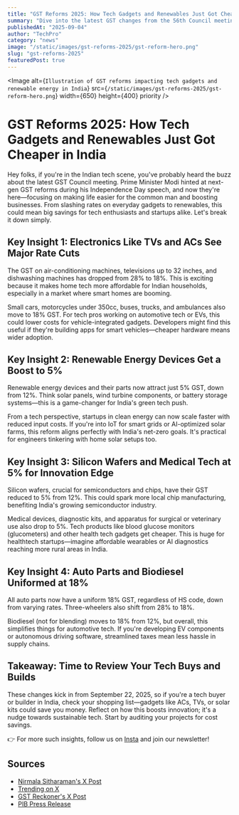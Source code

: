 ```yaml
---
title: "GST Reforms 2025: How Tech Gadgets and Renewables Just Got Cheaper in India"
summary: "Dive into the latest GST changes from the 56th Council meeting and see how they benefit tech products, from TVs to renewable energy devices."
publishedAt: "2025-09-04"
author: "TechPro"
category: "news" 
image: "/static/images/gst-reforms-2025/gst-reform-hero.png"
slug: "gst-reforms-2025"
featuredPost: true
---
```

<Image
  alt={`Illustration of GST reforms impacting tech gadgets and renewable energy in India`}
  src={`/static/images/gst-reforms-2025/gst-reform-hero.png`}
  width={650}
  height={400}
  priority
/>

# GST Reforms 2025: How Tech Gadgets and Renewables Just Got Cheaper in India

Hey folks, if you're in the Indian tech scene, you've probably heard the buzz about the latest GST Council meeting. Prime Minister Modi hinted at next-gen GST reforms during his Independence Day speech, and now they're here—focusing on making life easier for the common man and boosting businesses. From slashing rates on everyday gadgets to renewables, this could mean big savings for tech enthusiasts and startups alike. Let's break it down simply.

## Key Insight 1: Electronics Like TVs and ACs See Major Rate Cuts
The GST on air-conditioning machines, televisions up to 32 inches, and dishwashing machines has dropped from 28% to 18%. This is exciting because it makes home tech more affordable for Indian households, especially in a market where smart homes are booming.

Small cars, motorcycles under 350cc, buses, trucks, and ambulances also move to 18% GST. For tech pros working on automotive tech or EVs, this could lower costs for vehicle-integrated gadgets. Developers might find this useful if they're building apps for smart vehicles—cheaper hardware means wider adoption.

## Key Insight 2: Renewable Energy Devices Get a Boost to 5%
Renewable energy devices and their parts now attract just 5% GST, down from 12%. Think solar panels, wind turbine components, or battery storage systems—this is a game-changer for India's green tech push.

From a tech perspective, startups in clean energy can now scale faster with reduced input costs. If you're into IoT for smart grids or AI-optimized solar farms, this reform aligns perfectly with India's net-zero goals. It's practical for engineers tinkering with home solar setups too.

## Key Insight 3: Silicon Wafers and Medical Tech at 5% for Innovation Edge
Silicon wafers, crucial for semiconductors and chips, have their GST reduced to 5% from 12%. This could spark more local chip manufacturing, benefiting India's growing semiconductor industry.

Medical devices, diagnostic kits, and apparatus for surgical or veterinary use also drop to 5%. Tech products like blood glucose monitors (glucometers) and other health tech gadgets get cheaper. This is huge for healthtech startups—imagine affordable wearables or AI diagnostics reaching more rural areas in India.

## Key Insight 4: Auto Parts and Biodiesel Uniformed at 18%
All auto parts now have a uniform 18% GST, regardless of HS code, down from varying rates. Three-wheelers also shift from 28% to 18%.

Biodiesel (not for blending) moves to 18% from 12%, but overall, this simplifies things for automotive tech. If you're developing EV components or autonomous driving software, streamlined taxes mean less hassle in supply chains.

## Takeaway: Time to Review Your Tech Buys and Builds
These changes kick in from September 22, 2025, so if you're a tech buyer or builder in India, check your shopping list—gadgets like ACs, TVs, or solar kits could save you money. Reflect on how this boosts innovation; it's a nudge towards sustainable tech. Start by auditing your projects for cost savings.

👉 For more such insights, follow us on [Insta](https://www.instagram.com/technologypro.in) and join our newsletter!

## Sources
- [Nirmala Sitharaman's X Post](https://x.com/nsitharamanoffc/status/1963280526216683647)
- [Trending on X](https://x.com/i/trending/1963306356599136331)
- [GST Reckoner's X Post](https://x.com/GSTReckoner/status/1963278983832686750)
- [PIB Press Release](https://www.pib.gov.in/PressReleasePage.aspx?PRID=2163555)